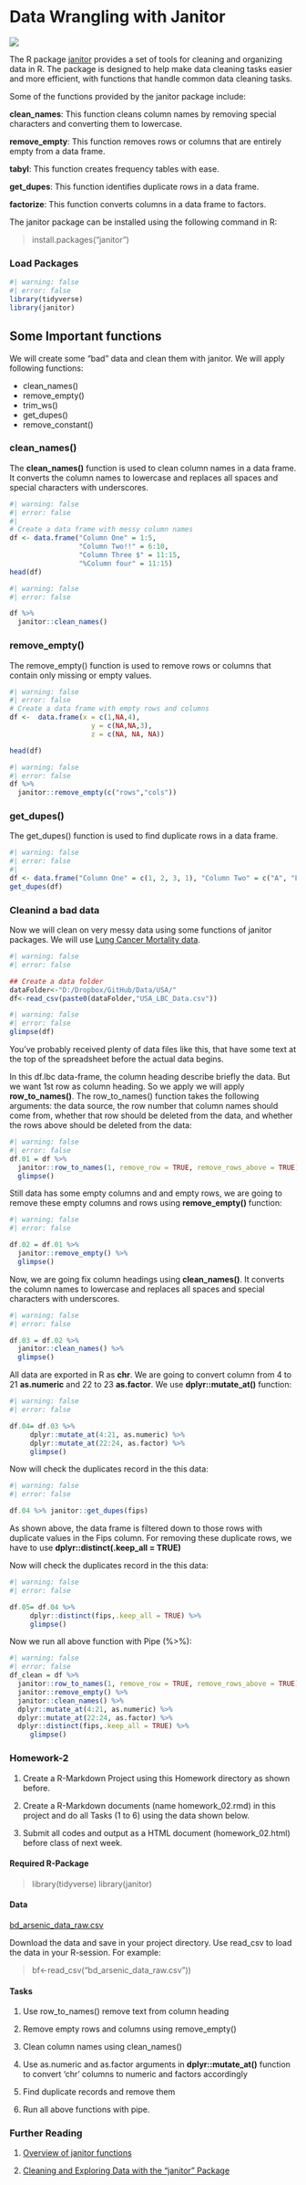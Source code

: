 # Data Wrangling with Janitor {.unnumbered}

![](Image/Janitor.png)

The R package [janitor](https://github.com/sfirke/janitor) provides a set of tools for cleaning and organizing data in R. The package is designed to help make data cleaning tasks easier and more efficient, with functions that handle common data cleaning tasks.

Some of the functions provided by the janitor package include:

**clean_names**: This function cleans column names by removing special characters and converting them to lowercase.

**remove_empty**: This function removes rows or columns that are entirely empty from a data frame.

**tabyl**: This function creates frequency tables with ease.

**get_dupes**: This function identifies duplicate rows in a data frame.

**factorize**: This function converts columns in a data frame to factors.

The janitor package can be installed using the following command in R:

> install.packages("janitor")

### Load Packages

```r
#| warning: false
#| error: false
library(tidyverse)
library(janitor)
```

## Some Important functions

We will create some "bad" data and clean them with janitor. We will apply following functions:

* clean_names()
* remove_empty()
* trim_ws()
* get_dupes()
* remove_constant()

### clean_names()

The **clean_names()** function is used to clean column names in a data frame. It converts the column names to lowercase and replaces all spaces and special characters with underscores.

```r
#| warning: false
#| error: false
#| 
# Create a data frame with messy column names
df <- data.frame("Column One" = 1:5, 
                 "Column Two!!" = 6:10, 
                 "Column Three $" = 11:15,
                 "%Column four" = 11:15)
head(df)

```

```r
#| warning: false
#| error: false

df %>%
  janitor::clean_names()
```

### remove_empty()

The remove_empty() function is used to remove rows or columns that contain only missing or empty values.

```r
#| warning: false
#| error: false
# Create a data frame with empty rows and columns
df <-  data.frame(x = c(1,NA,4),
                    y = c(NA,NA,3),
                    z = c(NA, NA, NA))

head(df)
```
```r
#| warning: false
#| error: false
df %>% 
  janitor::remove_empty(c("rows","cols"))
```


### get_dupes()

The get_dupes() function is used to find duplicate rows in a data frame.

```r
#| warning: false
#| error: false
#| 
df <- data.frame("Column One" = c(1, 2, 3, 1), "Column Two" = c("A", "B", "C", "A"))
get_dupes(df)
```

### Cleanind a bad data

Now we will clean on very messy data using some functions of janitor packages. We will use [Lung Cancer Mortality data](https://www.dropbox.com/s/ovm7dc2szax6kcz/USA_LBC_Data.csv?dl=0). 


```r
#| warning: false
#| error: false

## Create a data folder
dataFolder<-"D:/Dropbox/GitHub/Data/USA/"
df<-read_csv(paste0(dataFolder,"USA_LBC_Data.csv"))
```

```r
#| warning: false
#| error: false
glimpse(df)
```

You’ve probably received plenty of data files like this,  that have some text at the top of the spreadsheet before the actual data begins.

In this df.lbc data-frame, the column heading describe briefly the data. But we want 1st row as column heading. So we apply  we will apply **row_to_names()**. The row_to_names() function takes the following arguments: the data source, the row number that column names should come from, whether that row should be deleted from the data, and whether the rows above should be deleted from the data:

```r
#| warning: false
#| error: false
df.01 = df %>% 
  janitor::row_to_names(1, remove_row = TRUE, remove_rows_above = TRUE) %>%
  glimpse()
```


Still data has some empty  columns and and empty rows, we are going to remove these empty columns and rows using **remove_empty()** function: 

```r
#| warning: false
#| error: false

df.02 = df.01 %>% 
  janitor::remove_empty() %>%
  glimpse()
```


Now, we are going fix column headings using **clean_names()**. It converts the column names to lowercase and replaces all spaces and special characters with underscores.


```r
#| warning: false
#| error: false

df.03 = df.02 %>%
  janitor::clean_names() %>%
  glimpse()
```


All data are exported in R as **chr**. We are going to convert column from 4 to 21 **as.numeric** and 22 to 23 **as.factor**. We use **dplyr::mutate_at()** function: 

```r
#| warning: false
#| error: false

df.04= df.03 %>%
     dplyr::mutate_at(4:21, as.numeric) %>%
     dplyr::mutate_at(22:24, as.factor) %>%
     glimpse()
```


Now will check the duplicates record in the  this data: 

```r
#| warning: false
#| error: false

df.04 %>% janitor::get_dupes(fips)
```


As shown above, the data frame is filtered down to those rows with duplicate values in the Fips column. For removing these duplicate rows, we have to use **dplyr::distinct(.keep_all = TRUE)**

Now will check the duplicates record in the  this data: 

```r
#| warning: false
#| error: false

df.05= df.04 %>% 
     dplyr::distinct(fips,.keep_all = TRUE) %>%
     glimpse()
```


Now we run all above function with Pipe (%>%): 

```r
#| warning: false
#| error: false
df_clean = df %>% 
  janitor::row_to_names(1, remove_row = TRUE, remove_rows_above = TRUE) %>%
  janitor::remove_empty() %>%
  janitor::clean_names() %>%
  dplyr::mutate_at(4:21, as.numeric) %>%
  dplyr::mutate_at(22:24, as.factor) %>%
  dplyr::distinct(fips,.keep_all = TRUE) %>%
     glimpse()
```


::: callout-note

### Homework-2

1. Create a R-Markdown Project using this Homework directory as shown before.

2. Create a R-Markdown  documents (name homework_02.rmd) in this project and do all Tasks (1 to 6) using the data shown below. 

3. Submit all codes and output  as a HTML document (homework_02.html) before class of next week. 

#### Required R-Package

>library(tidyverse)
>library(janitor)

#### Data

[bd_arsenic_data_raw.csv](https://www.dropbox.com/s/6kw0wkprpw31kis/bd_arsenic_data_raw.csv?dl=0) 


Download the data and save in your project directory. Use read_csv to load the data in your R-session. For example:

> bf<-read_csv("bd_arsenic_data_raw.csv"))

#### Tasks

1. Use row_to_names() remove text from column heading

2. Remove empty rows and columns using remove_empty()

3. Clean column names using clean_names()

4. Use as.numeric and as.factor arguments in  **dplyr::mutate_at()** function to convert 'chr' columns to numeric and factors accordingly

5. Find duplicate records and remove them

6. Run all above functions with pipe. 

:::

### Further Reading

1. [Overview of janitor functions](https://cran.r-project.org/web/packages/janitor/vignettes/janitor.html)

2. [Cleaning and Exploring Data with the “janitor” Package](https://towardsdatascience.com/cleaning-and-exploring-data-with-the-janitor-package-ee4a3edf085e)


